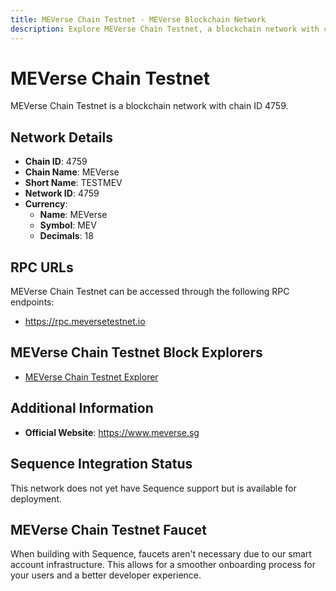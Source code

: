 ```yaml
--- 
title: MEVerse Chain Testnet - MEVerse Blockchain Network
description: Explore MEVerse Chain Testnet, a blockchain network with chain ID 4759. Learn about its native currency, MEVerse, and how to interact with the network.
---
```


# MEVerse Chain Testnet

MEVerse Chain Testnet is a blockchain network with chain ID 4759.

## Network Details

- **Chain ID**: 4759
- **Chain Name**: MEVerse
- **Short Name**: TESTMEV
- **Network ID**: 4759
- **Currency**: 
  - **Name**: MEVerse
  - **Symbol**: MEV
  - **Decimals**: 18

## RPC URLs

MEVerse Chain Testnet can be accessed through the following RPC endpoints:

- https://rpc.meversetestnet.io

## MEVerse Chain Testnet Block Explorers

- [MEVerse Chain Testnet Explorer](https://testnet.meversescan.io)

## Additional Information

- **Official Website**: https://www.meverse.sg

## Sequence Integration Status

This network does not yet have Sequence support but is available for deployment.

## MEVerse Chain Testnet Faucet

When building with Sequence, faucets aren't necessary due to our smart account infrastructure. This allows for a smoother onboarding process for your users and a better developer experience.
